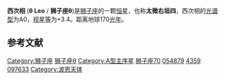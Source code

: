 {{Starbox begin
 | name=西次相
}}
{{Starbox image
 | image = 
     <div style="position: relative">[[File:Leo_IAU.svg|250px]]
     <div style="position: absolute; left: 32.7%; top: 35.5%;">[[File:Cercle_rouge_100%.svg|12px]]</div>
     </div>
 | caption=西次相的位置(红圈处)
}}
{{Starbox observe 
 | epoch    = [[J2000.0|J2000.0]]
 | constell = [[狮子座|狮子座]] 
 | ra       = {{RA|11|14|14.40446}}<ref name=aaa474_2_653/>
 | dec      = {{DEC|+15|25|46.4541}}<ref name=aaa474_2_653/>
 | appmag_v = +3.324<ref name=clpl4_99/>
}}
{{Starbox character 
 | class    = A2 V<ref name=aj74_375/>
 | b-v      = –0.02<ref name=clpl4_99/>
 | u-b      = +0.07<ref name=clpl4_99/>
 | variable = 
}}
{{Starbox astrometry
 | radial_v = +7.6<ref name=scfs/>
 | prop_mo_ra  = -60.31<ref name=aaa474_2_653/>
 | prop_mo_dec = -79.10<ref name=aaa474_2_653/>
 | parallax = 19.76
 | p_error  = 0.17
 | parallax_footnote = <ref name=aaa474_2_653/>
 | absmag_v = −0.19<ref name=Anderson2012/>
}}
{{Starbox detail
 | mass     = 2.5<ref name=apj663_1_365/>
 | radius   = 
 | gravity  = 3.65<ref name=aaa274_2_335/>
 | metal_fe = +0.05<ref name=aaa274_2_335/>
 | age_myr  = 550<ref name=aaa274_2_335/>
 | luminosity  = 141<ref name=apj663_1_365/>
 | temperature = 9,350<ref name=aaa274_2_335/>
 | rotational_velocity = 23<ref name=aaa463_2_671/>
}}
{{Starbox catalog
 | names=θ Leo, Theta Leo, 70 Leo, [[Harvard_Revised_catalogue|HR]] 4359, [[Bonner_Durchmusterung|BD]]+16 2234, [[Henry_Draper_catalogue|HD]] 97633, [[Smithsonian_Astrophysical_Observatory|SAO]] 99512, [[Fifth_Fundamental_Catalogue|FK5]] 423, [[Hipparcos_catalogue|HIP]] 54879.<ref name=SIMBAD/>
}}
{{Starbox reference
 | Simbad = tet+Leo
}}
{{Starbox end}}

'''西次相''' ('''θ Leo''' / '''狮子座θ''')是[[狮子座|狮子座]]的一颗[[恒星|恒星]]，也称'''太微右垣四'''，西次相的[[恒星分类|光谱型]]为A0，[[视星等|视星等]]为+3.4。距离地球170[[光年|光年]]。

==参考文献==
{{reflist|refs=

<ref name=aaa474_2_653>{{citation | last1=van Leeuwen | first1=F. | title=Validation of the new Hipparcos reduction | journal=Astronomy and Astrophysics | volume=474 | issue=2 |date=November 2007 | pages=653–664 | doi=10.1051/0004-6361:20078357 | bibcode=2007A&A...474..653V | arxiv=0708.1752 }}</ref>

<ref name=Anderson2012>{{citation
 | title=XHIP: An extended hipparcos compilation
 | last1=Anderson | first1=E. | last2=Francis | first2=Ch.
 | journal=Astronomy Letters
 | volume=38 | issue=5 | pages=331 | year=2012
 | bibcode=2012AstL...38..331A | doi=10.1134/S1063773712050015
 | arxiv=1108.4971 | postscript=. }}</ref>

<ref name=aaa274_2_335>{{citation | last1=Smith | first1=K. C. | last2=Dworetsky | first2=M. M. | title=Elemental Abundances in Normal Late B-Stars and Hgmn-Stars from Co-Added IUE Spectra - Part One - Iron Peak Elements | journal=Astronomy and Astrophysics | year=1993 | volume=274 | issue=2 | pages=335 | bibcode=1993A&A...274..335S }}</ref>

<ref name=aj74_375>{{citation | display-authors=1 | last1=Cowley | first1=A. | last2=Cowley | first2=C. | last3=Jaschek | first3=M. | last4=Jaschek | first4=C. | title=A study of the bright A stars. I. A catalogue of spectral classifications | journal=Astronomical Journal | volume=74 | pages=375–406 |date=April 1969 | doi=10.1086/110819 | bibcode=1969AJ.....74..375C }}</ref>

<ref name=scfs>{{citation | display-authors=1 | title=Sixth Catalogue of Fundamental Stars (FK6). Part I. Basic fundamental stars with direct solutions | last1=Wielen | first1=R. | last2=Schwan | first2=H. | last3=Dettbarn | first3=C. | last4=Lenhardt | first4=H. | last5=Jahreiß | first5=H. | last6=Jährling | first6=R. | publisher=Astronomisches Rechen-Institut Heidelberg | issue=35 | year=1999 | bibcode=1999VeARI..35....1W }}</ref>

<ref name=aaa463_2_671>{{citation | last1=Royer | first1=F. | last2=Zorec | first2=J. | last3=Gómez | first3=A. E. | title=Rotational velocities of A-type stars. III. Velocity distributions | journal=Astronomy and Astrophysics | volume=463 | issue=2 | pages=671–682 |date=February 2007 | doi=10.1051/0004-6361:20065224 | bibcode=2007A&A...463..671R |arxiv = astro-ph/0610785 }}</ref>

<ref name=clpl4_99>{{citation | last1=Johnson | display-authors=1 | first1=H. L. | last2=Iriarte | first2=B. | last3=Mitchell | first3=R. I. | last4=Wisniewskj | first4=W. Z. | title=UBVRIJKL photometry of the bright stars | journal=Communications of the Lunar and Planetary Laboratory | volume=4 | issue=99 | year=1966 | bibcode=1966CoLPL...4...99J }}</ref>

<ref name=apj663_1_365>{{citation | display-authors=1 | last1=Wyatt | first1=M. C. | last2=Smith | first2=R. | last3=Su | first3=K. Y. L. | last4=Rieke | first4=G. H. | last5=Greaves | first5=J. S. | last6=Beichman | first6=C. A. | last7=Bryden | first7=G. | title=Steady State Evolution of Debris Disks around A Stars | journal=The Astrophysical Journal | volume=663 | issue=1 | pages=365–382 |date=July 2007 | doi=10.1086/518404 | bibcode=2007ApJ...663..365W |arxiv = astro-ph/0703608 }}</ref>

<ref name=SIMBAD>{{citation | title=tet Leo -- Variable Star | work=SIMBAD | publisher=Centre de Données astronomiques de Strasbourg | url=http://simbad.u-strasbg.fr/simbad/sim-id?Ident=Theta+Leonis | accessdate=2012-02-11 | archive-date=2020-11-05 | archive-url=https://web.archive.org/web/20201105173134/http://simbad.u-strasbg.fr/simbad/sim-id?Ident=Theta+Leonis | dead-url=no }}</ref>

}}

{{Stars of Leo}}

[[Category:狮子座|Category:狮子座]]
[[Category:拜耳天体|狮子座θ]]
[[Category:A型主序星|Category:A型主序星]]
[[Category:佛氏天体|狮子座70]]
[[Category:HIP天体|054879]]
[[Category:HR天体|4359]]
[[Category:HD和HDE天体|097633]]
[[Category:波恩天体|Category:波恩天体]]